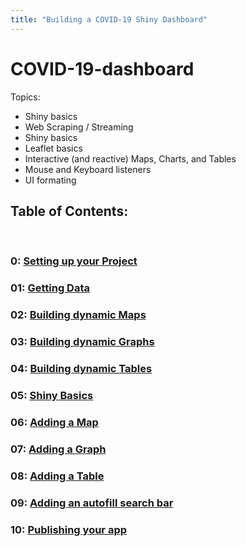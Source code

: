 ```yaml
---
title: "Building a COVID-19 Shiny Dashboard"
---
```


# COVID-19-dashboard

Topics: 

  - Shiny basics 
  - Web Scraping / Streaming 
  - Shiny basics 
  - Leaflet basics 
  - Interactive (and reactive) Maps, Charts, and Tables 
  - Mouse and Keyboard listeners 
  - UI formating 
  
## Table of Contents:  
<br>

### 0: [Setting up your Project](00_setting_up_the_project.html)  
### 01: [Getting Data](01_getting_data.html)  
### 02: [Building dynamic Maps](02_maps.html)
### 03: [Building dynamic Graphs](03_charts.html)
### 04: [Building dynamic Tables](04_tables.html)
### 05: [Shiny Basics](05_shiny_basics.html)
### 06: [Adding a Map](06_shiny_maps.html)
### 07: [Adding a Graph](07_shiny_graphs.html)
### 08: [Adding a Table](08_shiny_tables.html)
### 09: [Adding an autofill search bar](09_autocomplete_window.html)
### 10: [Publishing your app](docs/10_publish.html)